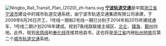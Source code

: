 [[File:Ningbo_Rail_Transit_Plan_(2020)_zh-hans.svg|left]]
'''[[宁波轨道交通|宁波轨道交通]]'''是中国[[浙江省|浙江省]][[宁波市|宁波市]]建设中的城市轨道交通系统，由宁波市轨道交通集团有限公司承建，于2009年6月26日开工，1号线一期和2号线一期已分别于2014年和2015年建成通车，1号线二期计划2016年建成。规划7条线路联接主城区、[[北仑区|北仑]]、[[镇海区_(宁波市)|镇海]]、[[鄞州区|鄞州]]四地。此外，规划[[宁波轨道交通余慈线|余慈线]]和[[宁波轨道交通奉化线|奉化线]]连接其他县市。这也将是[[浙江省|浙江省]]内继[[杭州地铁|杭州地铁]]后第二个[[城市轨道交通|城市轨道交通]]系统。